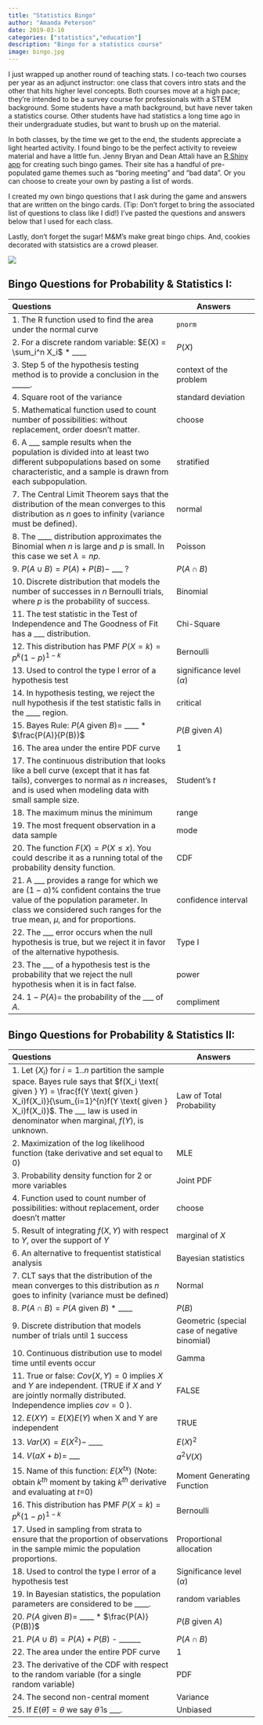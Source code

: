 ```yaml
---
title: "Statistics Bingo"
author: "Amanda Peterson"
date: 2019-03-10
categories: ["statistics","education"]
description: "Bingo for a statistics course"
image: bingo.jpg
---
```


I just wrapped up another round of teaching stats. I co-teach two courses per year as an adjunct instructor: one class that covers intro stats and the other that hits higher level concepts. Both courses move at a high pace; they're intended to be a survey course for professionals with a STEM background. Some students have a math background, but have never taken a statistics course. Other students have had statistics a long time ago in their undergraduate studies, but want to brush up on the material.

In both classes, by the time we get to the end, the students appreciate a light hearted activity. I found bingo to be the perfect activity to reveiew material and have a little fun. Jenny Bryan and Dean Attali have an [R Shiny app](https://daattali.com/shiny/bingo/) for creating such bingo games. Their site has a handful of pre-populated game themes such as "boring meeting" and "bad data". Or you can choose to create your own by pasting a list of words.

I created my own bingo questions that I ask during the game and answers that are written on the bingo cards. (Tip: Don't forget to bring the associated list of questions to class like I did!) I've pasted the questions and answers below that I used for each class.

Lastly, don't forget the sugar! M&M's make great bingo chips. And, cookies decorated with statsistics are a crowd pleaser.

![](rstats_cookies.jpg){fig-alt="cookies" fig-align="center"}

## Bingo Questions for Probability & Statistics I:

| Questions                                                                                                                                                                                                      | Answers                       |
|:----------------------------------------------|------------------------|
| 1\. The R function used to find the area under the normal curve                                                                                                                                                | `pnorm`                       |
| 2\. For a discrete random variable: $E(X) = \sum_i^n X_i$ \* \_\_\_\_                                                                                                                                          | $P(X)$                        |
| 3\. Step 5 of the hypothesis testing method is to provide a conclusion in the \_\_\_\_\_.                                                                                                                      | context of the problem        |
| 4\. Square root of the variance                                                                                                                                                                                | standard deviation            |
| 5\. Mathematical function used to count number of possibilities: without replacement, order doesn't matter.                                                                                                    | choose                        |
| 6\. A \_\_\_ sample results when the population is divided into at least two different subpopulations based on some characteristic, and a sample is drawn from each subpopulation.                             | stratified                    |
| 7\. The Central Limit Theorem says that the distribution of the mean converges to this distribution as $n$ goes to infinity (variance must be defined).                                                        | normal                        |
| 8\. The \_\_\_\_ distribution approximates the Binomial when $n$ is large and $p$ is small. In this case we set $\lambda=np$.                                                                                  | Poisson                       |
| 9\. $P(A \cup B) = P(A) + P(B) -$ \_\_\_ ?                                                                                                                                                                     | $P(A \cap B)$                 |
| 10\. Discrete distribution that models the number of successes in $n$ Bernoulli trials, where $p$ is the probability of success.                                                                               | Binomial                      |
| 11\. The test statistic in the Test of Independence and The Goodness of Fit has a \_\_\_ distribution.                                                                                                         | Chi-Square                    |
| 12\. This distribution has PMF $P(X=k) = p^k(1-p)^{1-k}$                                                                                                                                                       | Bernoulli                     |
| 13\. Used to control the type I error of a hypothesis test                                                                                                                                                     | significance level ($\alpha$) |
| 14\. In hypothesis testing, we reject the null hypothesis if the test statistic falls in the \_\_\_\_ region.                                                                                                  | critical                      |
| 15\. Bayes Rule: $P(A \text{ given } B) =$ \_\_\_\_ \* $\frac{P(A)}{P(B)}$                                                                                                                                     | $P(B \text{ given } A)$       |
| 16\. The area under the entire PDF curve                                                                                                                                                                       | 1                             |
| 17\. The continuous distribution that looks like a bell curve (except that it has fat tails), converges to normal as $n$ increases, and is used when modeling data with small sample size.                     | Student's $t$                 |
| 18\. The maximum minus the minimum                                                                                                                                                                             | range                         |
| 19\. The most frequent observation in a data sample                                                                                                                                                            | mode                          |
| 20\. The function $F(X) = P(X \le x)$. You could describe it as a running total of the probability density function.                                                                                           | CDF                           |
| 21\. A \_\_\_ provides a range for which we are $(1-\alpha)$% confident contains the true value of the population parameter. In class we considered such ranges for the true mean, $\mu$, and for proportions. | confidence interval           |
| 22\. The \_\_\_ error occurs when the null hypothesis is true, but we reject it in favor of the alternative hypothesis.                                                                                        | Type I                        |
| 23\. The \_\_\_ of a hypothesis test is the probability that we reject the null hypothesis when it is in fact false.                                                                                           | power                         |
| 24\. $1 - P(A) =$ the probability of the \_\_\_ of $A$.                                                                                                                                                        | compliment                    |

## Bingo Questions for Probability & Statistics II:

| Questions                                                                                                                                                                                                                                                             | Answers                                       |
|:----------------------------------------------|------------------------|
| 1\. Let {$X_i$} for $i=1..n$ partition the sample space. Bayes rule says that $f(X_i \text{ given } Y) = \frac{f(Y \text{ given } X_i)f(X_i)}{\sum_{i=1}^{n}f(Y \text{ given } X_i)f(X_i)}$. The \_\_\_ law is used in denominator when marginal, $f(Y)$, is unknown. | Law of Total Probability                      |
| 2\. Maximization of the log likelihood function (take derivative and set equal to 0)                                                                                                                                                                                  | MLE                                           |
| 3\. Probability density function for 2 or more variables                                                                                                                                                                                                              | Joint PDF                                     |
| 4\. Function used to count number of possibilities: without replacement, order doesn't matter                                                                                                                                                                         | choose                                        |
| 5\. Result of integrating $f(X,Y)$ with respect to $Y$, over the support of $Y$                                                                                                                                                                                       | marginal of $X$                               |
| 6\. An alternative to frequentist statistical analysis                                                                                                                                                                                                                | Bayesian statistics                           |
| 7\. CLT says that the distribution of the mean converges to this distribution as $n$ goes to infinity (variance must be defined)                                                                                                                                      | Normal                                        |
| 8\. $P(A \cap B) = P(A \text{ given } B)$ \* \_\_\_\_                                                                                                                                                                                                                 | $P(B)$                                        |
| 9\. Discrete distribution that models number of trials until 1 success                                                                                                                                                                                                | Geometric (special case of negative binomial) |
| 10\. Continuous distribution use to model time until events occur                                                                                                                                                                                                     | Gamma                                         |
| 11\. True or false: $Cov(X,Y)=0$ implies $X$ and $Y$ are independent. (TRUE if $X$ and $Y$ are jointly normally distributed. Independence implies $cov=0$ ).                                                                                                          | FALSE                                         |
| 12\. $E(XY) = E(X)E(Y)$ when X and Y are independent                                                                                                                                                                                                                  | TRUE                                          |
| 13\. $Var(X) = E(X^2) -$ \_\_\_\_                                                                                                                                                                                                                                     | $E(X)^2$                                      |
| 14\. $V(aX+b) =$ \_\_\_                                                                                                                                                                                                                                               | $a^2V(X)$                                     |
| 15\. Name of this function: $E(X^{tx})$ (Note: obtain $k^{th}$ moment by taking $k^{th}$ derivative and evaluating at $t$=0)                                                                                                                                          | Moment Generating Function                    |
| 16\. This distribution has PMF $P(X=k)= p^k(1-p)^{1-k}$                                                                                                                                                                                                               | Bernoulli                                     |
| 17\. Used in sampling from strata to ensure that the proportion of observations in the sample mimic the population proportions.                                                                                                                                       | Proportional allocation                       |
| 18\. Used to control the type I error of a hypothesis test                                                                                                                                                                                                            | Significance level ($\alpha$)                 |
| 19\. In Bayesian statistics, the population parameters are considered to be \_\_\_\_.                                                                                                                                                                                 | random variables                              |
| 20\. $P(A \text{ given } B) =$ \_\_\_\_ \* $\frac{P(A)}{P(B)}$                                                                                                                                                                                                        | $P(B \text{ given } A)$                       |
| 21\. $P(A \cup B) = P(A) + P(B)$ - \_\_\_\_\_\_                                                                                                                                                                                                                       | $P(A \cap B)$                                 |
| 22\. The area under the entire PDF curve                                                                                                                                                                                                                              | 1                                             |
| 23\. The derivative of the CDF with respect to the random variable (for a single random variable)                                                                                                                                                                     | PDF                                           |
| 24\. The second non-central moment                                                                                                                                                                                                                                    | Variance                                      |
| 25\. If $E(\hat{\theta}) = \theta$ we say $\hat{\theta}$ is \_\_\_.                                                                                                                                                                                                   | Unbiased                                      |
